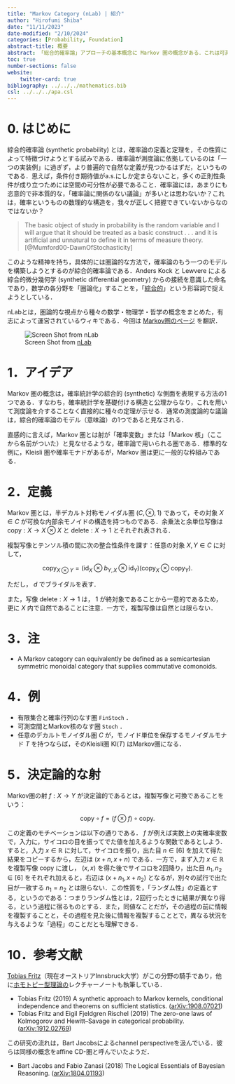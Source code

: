 ```yaml
---
title: "Markov Category (nLab) | 紹介"
author: "Hirofumi Shiba"
date: "11/11/2023"
date-modified: "2/10/2024"
categories: [Probability, Foundation]
abstract-title: 概要
abstract: 「総合的確率論」アプローチの基本概念に Markov 圏の概念がある．これは可測空間を対象とし，確率核を射として得る圏のことである．nLab の Markov category のページを翻訳して紹介する．
toc: true
number-sections: false
website:
    twitter-card: true
bibliography: ../../../mathematics.bib
csl: ../../../apa.csl
---
```



# 0. はじめに

綜合的確率論 (synthetic probability) とは，確率論の定義と定理を，その性質によって特徴づけようとする試みである．確率論が測度論に依拠しているのは「一つの実装例」に過ぎず，より普遍的で自然な定義が見つかるはずだ，というものである．思えば，条件付き期待値がa.s.にしか定まらないこと，多くの正則性条件が成り立つためには空間の可分性が必要であること．確率論には，あまりにも恣意的で非本質的な，「確率論に関係のない議論」が多いとは思わないか？これは，確率というものの数理的な構造を，我々が正しく把握できていないからなのではないか？

> The basic object of study in probability is the random variable and I will argue that it should be treated as a basic construct . . . and it is artificial and unnatural to define it in terms of measure theory. [@Mumford00-DawnOfStochasticity]

このような精神を持ち，具体的には圏論的な方法で，確率論のもう一つのモデルを構築しようとするのが綜合的確率論である．Anders Kock と Lewvere による綜合的微分幾何学 (synthetic differential geometry) からの接続を意識した命名であり，数学の各分野を「圏論化」することを，「[綜合的](https://ncatlab.org/nlab/show/synthetic+mathematics)」という形容詞で捉えようとしている．

nLabとは，圏論的な視点から種々の数学・物理学・哲学の概念をまとめた，有志によって運営されているウィキである．今回は [Markov圏のページ](https://ncatlab.org/nlab/show/Markov+category) を翻訳．

![Screen Shot from [nLab](https://ncatlab.org/nlab/show/Markov+category)](img_MarkovCategory.png)

# 1．アイデア

Markov 圏の概念は，確率統計学の綜合的 (synthetic) な側面を表現する方法の1つである．すなわち，確率統計学を基礎付ける構造と公理からなり，これを用いて測度論を介することなく直接的に種々の定理が示せる．通常の測度論的な議論は，綜合的確率論のモデル（意味論）の1つであると見なされる．

直感的に言えば，Markov 圏とは射が「確率変数」または「Markov 核」（ここから名前がついた）と見なせるような，確率論で用いられる圏である．標準的な例に，Kleisli 圏や確率モナドがあるが，Markov 圏は更に一般的な枠組みである．

# 2．定義

Markov 圏とは，半デカルト対称モノイダル圏 $(C,\otimes,1)$ であって，その対象 $X\in C$ が可換な内部余モノイドの構造を持つものである．余乗法と余単位写像は $\mathrm{copy}:X\to X\otimes X$ と $\mathrm{delete}:X\to1$ とそれぞれ表される．

複製写像とテンソル積の間に次の整合性条件を課す：任意の対象 $X,Y\in C$ に対して，

$$
\mathrm{copy}_{X\otimes Y}=(\mathrm{id}_X\otimes b_{Y,X}\otimes\mathrm{id}_Y)(\mathrm{copy}_X\otimes\mathrm{copy}_Y).
$$

ただし， $d$ でブライダルを表す．

また，写像 $\mathrm{delete}:X\to 1$ は， $1$ が終対象であることから一意的であるため，更に $X$ 内で自然であることに注意．一方で，複製写像は自然とは限らない．

# 3．注

- A Markov category can equivalently be defined as a semicartesian symmetric monoidal category that supplies commutative comonoids.

# 4．例 {#sec-Stoch}

- 有限集合と確率行列のなす圏 $\mathtt{FinStoch}$ ．
- 可測空間とMarkov核のなす圏 $\mathtt{Stoch}$ ．
- 任意のデカルトモノイダル圏 $C$ が，モノイド単位を保存するモノイダルモナド $T$ を持つならば，そのKleisli圏 $\mathrm{Kl}(T)$ はMarkov圏になる．

# 5．決定論的な射

Markov圏の射 $f:X\to Y$ が決定論的であるとは，複製写像と可換であることをいう：

$$
\mathrm{copy}\circ f=(f\otimes f)\circ\mathrm{copy}.
$$

この定義のモチベーションは以下の通りである． $f$ が例えば実数上の実確率変数で，入力に，サイコロの目を振ってでた値を加えるような関数であるとしよう．すると，入力 $x\in\mathbb{R}$ に対して，サイコロを振り，出た目 $n\in[6]$ を加えて得た結果をコピーするから，左辺は $(x+n,x+n)$ である．一方で，まず入力 $x\in\mathbb{R}$ を複製写像 $\mathrm{copy}$ に渡し， $(x,x)$ を得た後でサイコロを2回降り，出た目 $n_1,n_2\in[6]$ をそれぞれ加えると，右辺は $(x+n_1,x+n_2)$ となるが，別々の試行で出た目が一致する $n_1=n_2$ とは限らない．この性質を，「ランダム性」の定義とする，というのである：つまりランダム性とは，2回行ったときに結果が異なり得る，という過程に宿るものとする．また，同値なことだが，その過程の前に情報を複製することと，その過程を見た後に情報を複製することとで，異なる状況を与えるような「過程」のことだとも理解できる．

# 10．参考文献

[Tobias Fritz](http://tobiasfritz.science/)（現在オーストリアInnsbruck大学）がこの分野の騎手であり，他に[ホモトピー型理論の](http://tobiasfritz.science/2014/hott.html)レクチャーノートも執筆している．

- Tobias Fritz (2019) A synthetic approach to Markov kernels, conditional independence and theorems on sufficient statistics. ([arXiv:1908.07021](https://arxiv.org/abs/1908.07021))
- Tobias Fritz and Eigil Fjeldgren Rischel (2019) The zero-one laws of Kolmogorov and Hewitt–Savage in categorical probability. ([arXiv:1912.02769](https://arxiv.org/abs/1912.02769))

この研究の流れは，Bart Jacobsによるchannel perspectiveを汲んでいる．彼らは同様の概念をaffine CD-圏と呼んでいたようだ．

- Bart Jacobs and Fabio Zanasi (2018) The Logical Essentials of Bayesian Reasoning. ([arXiv:1804.01193](https://arxiv.org/abs/1804.01193))